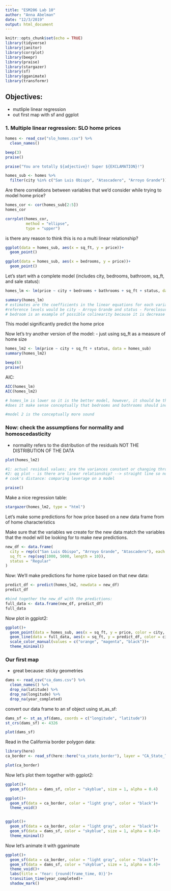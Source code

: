 ```yaml
---
title: "ESM206 Lab 10"
author: "Anna Abelman"
date: "12/3/2019"
output: html_document
---
```


```r
knitr::opts_chunk$set(echo = TRUE)
library(tidyverse)
library(janitor)
library(corrplot)
library(beepr)
library(praise)
library(stargazer)
library(sf)
library(gganimate)
library(transformr)

```

## Objectives:

- mutliple linear regression
- out first map with sf and ggplot


### 1. Multiple linear regression: SLO home prices

```r
homes <- read_csv("slo_homes.csv") %>% 
  clean_names()

beep(3)
praise()

praise("You are totally ${adjective}! Super ${EXCLAMATION}!")
```

```r
homes_sub <- homes %>% 
  filter(city %in% c("San Luis Obispo", "Atascadero", "Arroyo Grande"))
```

Are there correlations between variables that we'd consider while trying to model home price?

```r
homes_cor <- cor(homes_sub[2:5])
homes_cor

corrplot(homes_cor,
         method = "ellipse",
         type = "upper")

```

is there any reason to think this is no a multi linear relationship?

```r
ggplot(data = homes_sub, aes(x = sq_ft, y = price))+
  geom_point()

ggplot(data = homes_sub, aes(x = bedrooms, y = price))+
  geom_point()
```

Let's start with a complete model (includes city, bedrooms, bathroom, sq_ft, and sale status):

```r
homes_lm <- lm(price ~ city + bedrooms + bathrooms + sq_ft + status, data = homes_sub)

summary(homes_lm)
# estimates are the coefficients in the linear equations for each variable
#reference levels would be city - Arroyo Grande and status - Foreclosure
# bedroom is an example of possible colinearity because it is decrease -161645 each time for a bedroom 
```
This model significantly predict the home price

Now let's try another version of the model:
- just using sq_ft as a measure of home size
```r
homes_lm2 <- lm(price ~ city + sq_ft + status, data = homes_sub)
summary(homes_lm2)

beep(6)
praise()

```

AIC:
```r
AIC(homes_lm)
AIC(homes_lm2)

# homes_lm is lower so it is the better model, however, it should be the least interesting part and conceptually should make the most sense
#does it make sense conceptually that bedrooms and bathrooms should increase or decrease the price of the house? the sq_ft measure is best to determine the price

#model 2 is the conceptually more sound 
```

### Now: check the assumptions for normality and homoscedasticity
- normality refers to the distribution of the residuals NOT THE DISTRIBUTION OF THE DATA

```r
plot(homes_lm2)

#1: actual residual values; are the variances constant or changing throughoout? --> looks like the assumption of constant variances of residuals (homoscedasticity) is OK
#2: qq plot - is there are linear relationship? --> straight line so normally distribution
# cook's distance: comparing leverage on a model

praise()
```

Make a nice regression table:
```r

stargazer(homes_lm2, type = "html")


```

Let's make some predictions for how price based on a new data frame from of home characteristics

Make sure that the variables we create for the new data match the variables that the model will be looking for to make new predictions.

```r
new_df <- data.frame(
  city = rep(c("San Luis Obispo", "Arroyo Grande", "Atascadero"), each = 10), 
  sq_ft = rep(seq(1000, 5000, length = 10)),
  status = "Regular"
)

```

Now: We'll make predictions for home rpice based on that new data:
```r
predict_df <- predict(homes_lm2, newdata = new_df)
predict_df

#bind together the new_df with the predictions:
full_data <- data.frame(new_df, predict_df)
full_data
```

Now plot in ggplot2:

```r
ggplot()+
  geom_point(data = homes_sub, aes(x = sq_ft, y = price, color = city, pch = city))+
  geom_line(data = full_data, aes(x = sq_ft, y = predict_df, color = city))+
  scale_color_manual(values = c("orange", "magenta", "black"))+
  theme_minimal()
```

### Our first map 
- great because: sticky geometries

```r
dams <- read_csv("ca_dams.csv") %>% 
  clean_names() %>% 
  drop_na(latitude) %>% 
  drop_na(longitude) %>% 
  drop_na(year_completed)
```

convert our data frame to an sf object using st_as_sf:
```r
dams_sf <- st_as_sf(dams, coords = c("longitude", "latitude"))
st_crs(dams_sf) <- 4326

plot(dams_sf)

```

Read in the California border polygon data:
```r
library(here)
ca_border <- read_sf(here::here("ca_state_border"), layer = "CA_State_TIGER2016")

plot(ca_border)
```

Now let's plot them together with ggplot2:
```r
ggplot()+
  geom_sf(data = dams_sf, color = "skyblue", size = 1, alpha = 0.4)

ggplot()+
  geom_sf(data = ca_border, color = "light gray", color = "black")+
  theme_void()


ggplot()+
  geom_sf(data = ca_border, color = "light gray", color = "black")+
  geom_sf(data = dams_sf, color = "skyblue", size = 1, alpha = 0.4)+
  theme_minimal()

```

Now let's animate it with gganimate

```r
ggplot()+
  geom_sf(data = ca_border, color = "light gray", color = "black")+
  geom_sf(data = dams_sf, color = "skyblue", size = 1, alpha = 0.4)+
  theme_void()+
  labs(title = 'Year: {round(frame_time, 0)}')+
  transition_time(year_completed)+
  shadow_mark()
```












